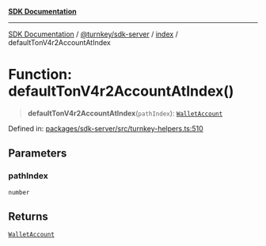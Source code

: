 [**SDK Documentation**](../../../../README.mdx)

***

[SDK Documentation](../../../../packages.mdx) / [@turnkey/sdk-server](../../README.mdx) / [index](../README.mdx) / defaultTonV4r2AccountAtIndex

# Function: defaultTonV4r2AccountAtIndex()

> **defaultTonV4r2AccountAtIndex**(`pathIndex`): [`WalletAccount`](../interfaces/WalletAccount.mdx)

Defined in: [packages/sdk-server/src/turnkey-helpers.ts:510](https://github.com/tkhq/sdk/blob/3a88af7d1d927c6022706911d6af0f92f1440e00/packages/sdk-server/src/turnkey-helpers.ts#L510)

## Parameters

### pathIndex

`number`

## Returns

[`WalletAccount`](../interfaces/WalletAccount.mdx)
